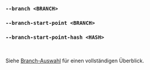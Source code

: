 ### `--branch <BRANCH>`
### `--branch-start-point <BRANCH>`
### `--branch-start-point-hash <HASH>`

<br />

Siehe [Branch-Auswahl](/de/docs/explanation/branch-selection/) für einen vollständigen Überblick.